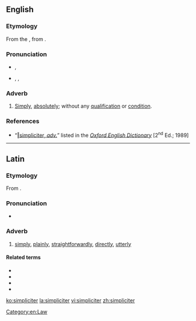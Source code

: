 ==English==

===Etymology===
From the {{etyl|la|en}} {{term|simpliciter||simply”, “plainly|lang=la}}, from {{term|simplex||simple|lang=la}}.

===Pronunciation===
* {{a|Classical}} {{IPA|/simˈpli.ki.ter/}}, {{X-SAMPA|/sim"pli.ki.ter/}}
* {{a|RP}} {{enPR|sĭmplĭʹsĭtər}}, {{IPA|/sɪmˈplɪsɪtɚ/}}, {{X-SAMPA|/sIm"plIsIt@`/}}

===Adverb===
{{en-adv|-}}

# {{context|law — originally chiefly in Scots Law — and|_|philosophy|lang=en}} [[simply|Simply]], [[absolutely]]; without any [[qualification]] or [[condition]].

===References===
* “<span class="plainlinks">[http://dictionary.oed.com/cgi/entry/50225146 ‖simpliciter, ''adv.'']</span>” listed in the ''[[w:Oxford English Dictionary|Oxford English Dictionary]]'' [2<sup>nd</sup> Ed.; 1989]

[[Category:en:Law]]

----

==Latin==

===Etymology===
From {{suffix|simplex|iter|gloss1=simple, plain|lang=la}}.

===Pronunciation===
* {{a|Classical}} {{IPA|/simˈpli.ki.ter/|lang=la}}

===Adverb===
{{la-adv|simplic||iter}}

# [[simply]], [[plainly]], [[straightforwardly]], [[directly]], [[utterly]]

====Related terms====
* {{l|la|simplex}}
* {{l|la|simplicabilis|simplicābilis}}
* {{l|la|simplicitas|simplicitās}}
* {{l|la|simplus}}

[[ko:simpliciter]]
[[la:simpliciter]]
[[vi:simpliciter]]
[[zh:simpliciter]]
